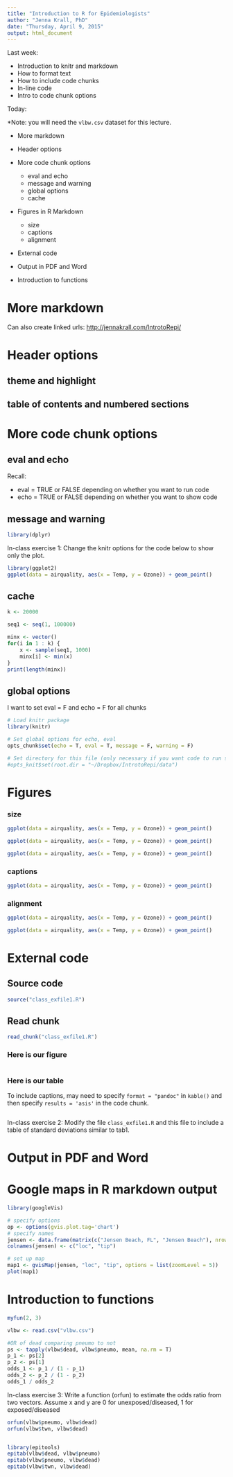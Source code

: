 ```yaml
---
title: "Introduction to R for Epidemiologists"
author: "Jenna Krall, PhD"
date: "Thursday, April 9, 2015"
output: html_document
---
```



Last week:

- Introduction to knitr and markdown
- How to format text
- How to include code chunks
- In-line code
- Intro to code chunk options

Today:

*Note: you will need the `vlbw.csv` dataset for this lecture. 

- More markdown
- Header options
- More code chunk options

    - eval and echo
    - message and warning
    - global options
    - cache
- Figures in R Markdown

    - size
    - captions
    - alignment
    
- External code
- Output in PDF and Word
- Introduction to functions

# More markdown

Can also create linked urls: <http://jennakrall.com/IntrotoRepi/>

# Header options

## theme and highlight

## table of contents and numbered sections

# More code chunk options

## eval and echo

Recall: 

- eval = TRUE or FALSE depending on whether you want to run code
- echo = TRUE or FALSE depending on whether you want to show code

## message and warning



```r
library(dplyr)
```


In-class exercise 1: Change the knitr options for the code below to show only the plot.

```r
library(ggplot2)
ggplot(data = airquality, aes(x = Temp, y = Ozone)) + geom_point()
```








## cache


```r
k <- 20000
```

```r
seq1 <- seq(1, 100000)

minx <- vector()
for(i in 1 : k) {
    x <- sample(seq1, 1000)
    minx[i] <- min(x) 
}
print(length(minx))
```


## global options


I want to set eval = F and echo = F for all chunks

```r
# Load knitr package
library(knitr)

# Set global options for echo, eval
opts_chunk$set(echo = T, eval = T, message = F, warning = F)

# Set directory for this file (only necessary if you want code to run somewhere other than where the file is located)
#opts_knit$set(root.dir = "~/Dropbox/IntrotoRepi/data")
```



# Figures

### size


```r
ggplot(data = airquality, aes(x = Temp, y = Ozone)) + geom_point()
```

```r
ggplot(data = airquality, aes(x = Temp, y = Ozone)) + geom_point()
```


```r
ggplot(data = airquality, aes(x = Temp, y = Ozone)) + geom_point()
```

### captions

```r
ggplot(data = airquality, aes(x = Temp, y = Ozone)) + geom_point()
```

### alignment


```r
ggplot(data = airquality, aes(x = Temp, y = Ozone)) + geom_point()
```


```r
ggplot(data = airquality, aes(x = Temp, y = Ozone)) + geom_point()
```

# External code


## Source code

```r
source("class_exfile1.R")
```

## Read chunk

```r
read_chunk("class_exfile1.R")
```
 
### Here is our figure

```r
```

### Here is our table

To include captions, may need to specify `format = "pandoc"` in `kable()` and then specify `results = 'asis'` in the code chunk.

```r
```


In-class exercise 2: Modify the file `class_exfile1.R` and this file to include a table of standard deviations similar to tab1.

# Output in PDF and Word

# Google maps in R markdown output

```r
library(googleVis)

# specify options
op <- options(gvis.plot.tag='chart')
# specify names
jensen <- data.frame(matrix(c("Jensen Beach, FL", "Jensen Beach"), nrow = 1))
colnames(jensen) <- c("loc", "tip")

# set up map
map1 <- gvisMap(jensen, "loc", "tip", options = list(zoomLevel = 5))
plot(map1)

```



# Introduction to functions

```r
myfun(2, 3)
```


```r
vlbw <- read.csv("vlbw.csv")

#OR of dead comparing pneumo to not
ps <- tapply(vlbw$dead, vlbw$pneumo, mean, na.rm = T)
p_1 <- ps[2]
p_2 <- ps[1]
odds_1 <- p_1 / (1 - p_1)
odds_2 <- p_2 / (1 - p_2)
odds_1 / odds_2


```



In-class exercise 3: Write a function (orfun) to estimate the odds ratio from two vectors.  Assume x and y are 0 for unexposed/diseased, 1 for exposed/diseased

```r
orfun(vlbw$pneumo, vlbw$dead)
orfun(vlbw$twn, vlbw$dead)


library(epitools)
epitab(vlbw$dead, vlbw$pneumo)
epitab(vlbw$pneumo, vlbw$dead)
epitab(vlbw$twn, vlbw$dead)
```

